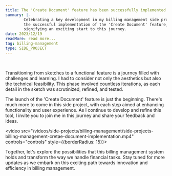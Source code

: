 ```yaml
---
title: The 'Create Document' feature has been successfully implemented in my billing management side project.
summary: |-
        Celebrating a key development in my billing management side project with
        the successful implementation of the 'Create Document' feature,
        signifying an exciting start to this journey.
date: 2023/12/19
readMore: read more...
tag: billing-management
type: SIDE_PROJECT
---
```


<br/>

Transitioning from sketches to a functional feature is a journey filled with challenges and learning.
I had to consider not only the aesthetics but also the technical feasibility.
This phase involved countless iterations, as each detail in the sketch was scrutinized,
refined, and tested.

The launch of the 'Create Document' feature is just the beginning.
There's much more to come in this side project,
with each step aimed at enhancing functionality and user experience.
As I continue to develop and refine this tool,
I invite you to join me in this journey and share your feedback and ideas.

<video src="/videos/side-projects/billing-management/side-projects-billing-management-cretae-document-implementation.mp4"
       controls="controls" style={{borderRadius: 15}}>
</video>

Together, let's explore the possibilities that this billing management
system holds and transform the way we handle financial tasks.
Stay tuned for more updates as we embark on this exciting
path towards innovation and efficiency in billing management.
